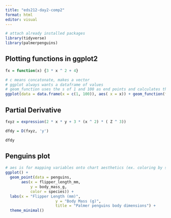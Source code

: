 ```yaml
---
title: "eds212-day2-comp2"
format: html
editor: visual
---
```


```r
# attach already installed packages
library(tidyverse)
library(palmerpenguins)
```

## Plotting functions in ggplot2

```r
fx = function(x) {3 * x ^ 2 + 4}

# c means concatonate, makes a vector
# ggplot always wants a dataframe of values
# geom_function uses the s of 1 and 100 as end points and calculates the height of the function at all points in btw
ggplot(data = data.frame(x = c(1, 100)), aes( x = x)) + geom_function(fun = fx) 
```

## Partial Derivative

```r
fxyz = expression(2 * x * y + 3 * (x ^ 2) * ( Z ^ 3))

dfdy = D(fxyz, 'y')

dfdy
```

## Penguins plot

```r
# aes is for mapping variables onto chart aesthetics (ex. coloring by species)
ggplot() +
  geom_point(data = penguins, 
       aes(x = flipper_length_mm, 
           y = body_mass_g,
           color = species)) + 
  labs(x = "Flipper Length (mm)", 
                      y = "Body Mass (g)", 
                      title = "Palmer penguins body dimensions") +
  theme_minimal()
```
